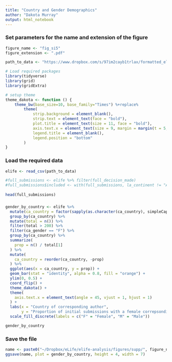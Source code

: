 ```yaml
---
title: "Country and Gender Demographics"
author: "Dakota Murray"
output: html_notebook
---
```


### Set parameters for the name and extension of the figure
```r
figure_name <- "fig_si5"
figure_extension <- ".pdf"

path_to_data <- "https://www.dropbox.com/s/97im2cayb1trlax/formatted_elife.csv?dl=1"
```


```r
# Load required packages
library(tidyverse)
library(grid)
library(gridExtra)

# setup theme
theme_dakota <- function () { 
    theme_bw(base_size=10, base_family="Times") %+replace% 
        theme(
            strip.background = element_blank(),
            strip.text = element_text(face = "bold"),
            plot.title = element_text(size = 11, face = "bold"),
            axis.text.x = element_text(size = 9, margin = margin(t = 5, b = 5)),
            legend.title = element_blank(),
            legend.position = "bottom"
        )
}
```

### Load the required data
```r
elife <- read_csv(path_to_data)

#full_submissions <- elife %>% filter(full_decision_made)
#full_submissions$included <- with(full_submissions, la_continent != "Antarctica" & fa_continent != "Antarctica" & !is.na(la_gender) & la_gender != "UNK" & composition != "Uncertain" & !is.na(la_reviewer_dist) & !is.na(la_reviewer_dist_zero) & !is.na(la_institution_rank) & !is.na(la_continent) & !is.na(fa_gender))
  
head(full_submissions)
```

### 
```r
gender_by_country <- elife %>%
  mutate(ca_country = factor(sapply(as.character(ca_country), simpleCap))) %>% # capitalize first letter of country stirngs
  group_by(ca_country) %>%
  mutate(total = n()) %>%
  filter(total > 200) %>%
  filter(ca_gender == "F") %>%
  group_by(ca_country) %>%
  summarize(
    prop = n() / total[1]
  ) %>%
  mutate(
    ca_country = reorder(ca_country, -prop)
  ) %>%
  ggplot(aes(x = ca_country, y = prop)) +
  geom_bar(stat = "identity", alpha = 0.8, fill = "orange") +
  ylim(0, 0.5) +
  coord_flip() +
  theme_dakota() +
  theme(
    axis.text.x = element_text(angle = 45, vjust = 1, hjust = 1)
  ) +
  labs(x = "Country of corresponding author",
       y = "Proportion of initial submissions with a female correpsonding author") +
  scale_fill_discrete(labels = c("F" = "Female", "M" = "Male"))

gender_by_country
```

### Save the file
```r
name <- paste0("~/Dropbox/eLife/elife-analysis/figures/supp/", figure_name, figure_extension)
ggsave(name, plot = gender_by_country, height = 4, width = 7)
```
